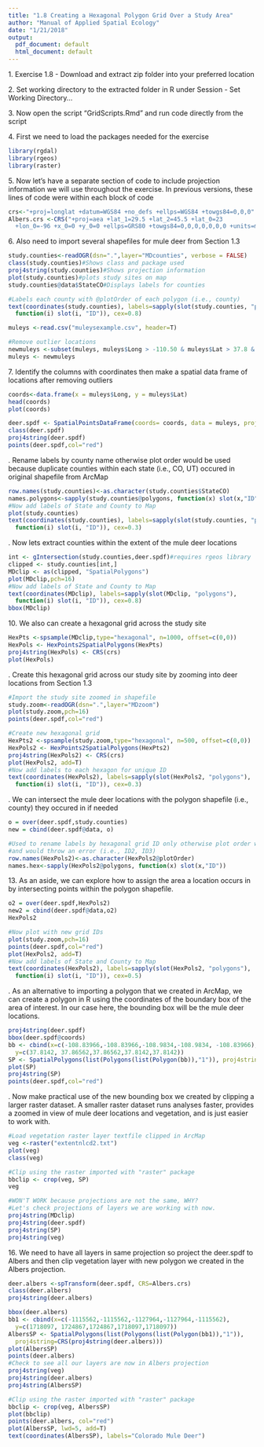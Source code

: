 ---
title: "1.8 Creating a Hexagonal Polygon Grid Over a Study Area"
author: "Manual of Applied Spatial Ecology"
date: "1/21/2018"
output: 
  pdf_document: default
  html_document: default
---
1\. Exercise 1.8 - Download and extract zip folder into your preferred location

2\. Set working directory to the extracted folder in R under Session - Set Working Directory...

3\. Now open the script "GridScripts.Rmd" and run code directly from the script

4\. First we need to load the packages needed for the exercise
```{r warning=FALSE, message=FALSE}
library(rgdal)
library(rgeos)
library(raster)
```
5\. Now let's have a separate section of code to include projection information we will use throughout the exercise. In previous versions, these lines of code were within each block of code
```{r}
crs<-"+proj=longlat +datum=WGS84 +no_defs +ellps=WGS84 +towgs84=0,0,0"
Albers.crs <-CRS("+proj=aea +lat_1=29.5 +lat_2=45.5 +lat_0=23 
  +lon_0=-96 +x_0=0 +y_0=0 +ellps=GRS80 +towgs84=0,0,0,0,0,0,0 +units=m +no_defs")
```
6\. Also need to import several shapefiles for mule deer from Section 1.3
```{r hide=TRUE}
study.counties<-readOGR(dsn=".",layer="MDcounties", verbose = FALSE)
class(study.counties)#Shows class and package used
proj4string(study.counties)#Shows projection information
plot(study.counties)#plots study sites on map
study.counties@data$StateCO#Displays labels for counties

#Labels each county with @plotOrder of each polygon (i.e., county)
text(coordinates(study.counties), labels=sapply(slot(study.counties, "polygons"),
  function(i) slot(i, "ID")), cex=0.8)

muleys <-read.csv("muleysexample.csv", header=T)

#Remove outlier locations
newmuleys <-subset(muleys, muleys$Long > -110.50 & muleys$Lat > 37.8 & muleys$Long < -107)
muleys <- newmuleys
```
7\. Identify the columns with coordinates then make a spatial data frame of locations after removing outliers
```{r fig.height=4, fig.width=4}
coords<-data.frame(x = muleys$Long, y = muleys$Lat)
head(coords)
plot(coords)

deer.spdf <- SpatialPointsDataFrame(coords= coords, data = muleys, proj4string = CRS(crs))
class(deer.spdf)
proj4string(deer.spdf)
points(deer.spdf,col="red")
```
\newline
8\. Rename labels by county name otherwise plot order would be used because duplicate counties within each state (i.e., CO, UT) occured in original shapefile from ArcMap
```{r fig.height=4, fig.width=4}
row.names(study.counties)<-as.character(study.counties$StateCO)
names.polygons<-sapply(study.counties@polygons, function(x) slot(x,"ID")) 
#Now add labels of State and County to Map
plot(study.counties)
text(coordinates(study.counties), labels=sapply(slot(study.counties, "polygons"),
  function(i) slot(i, "ID")), cex=0.3)
```
\newline
9\. Now lets extract counties within the extent of the mule deer locations
```{r fig.height=4, fig.width=4}
int <- gIntersection(study.counties,deer.spdf)#requires rgeos library
clipped <- study.counties[int,]
MDclip <- as(clipped, "SpatialPolygons")
plot(MDclip,pch=16)
#Now add labels of State and County to Map
text(coordinates(MDclip), labels=sapply(slot(MDclip, "polygons"), 
  function(i) slot(i, "ID")), cex=0.8)
bbox(MDclip)
```
10\. We also can create a hexagonal grid across the study site
```{r fig.height=4, fig.width=4}
HexPts <-spsample(MDclip,type="hexagonal", n=1000, offset=c(0,0))
HexPols <- HexPoints2SpatialPolygons(HexPts)
proj4string(HexPols) <- CRS(crs)
plot(HexPols)
```
\newline
11\. Create this hexagonal grid across our study site by zooming into deer locations from Section 1.3
```{r hide=TRUE, fig.height=4, fig.width=4}
#Import the study site zoomed in shapefile
study.zoom<-readOGR(dsn=".",layer="MDzoom")
plot(study.zoom,pch=16)
points(deer.spdf,col="red")

#Create new hexagonal grid
HexPts2 <-spsample(study.zoom,type="hexagonal", n=500, offset=c(0,0))
HexPols2 <- HexPoints2SpatialPolygons(HexPts2)
proj4string(HexPols2) <- CRS(crs)
plot(HexPols2, add=T)
#Now add labels to each hexagon for unique ID
text(coordinates(HexPols2), labels=sapply(slot(HexPols2, "polygons"), 
  function(i) slot(i, "ID")), cex=0.3)
```
\newline
12\. We can intersect the mule deer locations with the polygon shapefile (i.e., county) they occured in if needed
```{r fig.height=4, fig.width=4}
o = over(deer.spdf,study.counties)
new = cbind(deer.spdf@data, o)

#Used to rename labels by hexagonal grid ID only otherwise plot order with "IDxx" would be used
#and would throw an error (i.e., ID2, ID3)
row.names(HexPols2)<-as.character(HexPols2@plotOrder)
names.hex<-sapply(HexPols2@polygons, function(x) slot(x,"ID"))
```
13\. As an aside, we can explore how to assign the area a location occurs in by intersecting points within the polygon shapefile.
```{r fig.height=4, fig.width=4}
o2 = over(deer.spdf,HexPols2)
new2 = cbind(deer.spdf@data,o2)
HexPols2

#Now plot with new grid IDs
plot(study.zoom,pch=16)
points(deer.spdf,col="red")
plot(HexPols2, add=T)
#Now add labels of State and County to Map
text(coordinates(HexPols2), labels=sapply(slot(HexPols2, "polygons"),
  function(i) slot(i, "ID")), cex=0.5)
```
\newline
14\. As an alternative to importing a polygon that we created in ArcMap, we can create a polygon in R using the coordinates of the boundary box of the area of interest. In our case here, the bounding box will be the mule deer locations.
```{r fig.height=4, fig.width=4}
proj4string(deer.spdf)
bbox(deer.spdf@coords)
bb <- cbind(x=c(-108.83966,-108.83966,-108.9834,-108.9834, -108.83966), 
  y=c(37.8142, 37.86562,37.86562,37.8142,37.8142))
SP <- SpatialPolygons(list(Polygons(list(Polygon(bb)),"1")), proj4string=CRS(proj4string(MDclip)))
plot(SP)
proj4string(SP)
points(deer.spdf,col="red")
```
\newline
15\. Now make practical use of the new bounding box we created by clipping a larger raster dataset. A smaller raster dataset runs analyses faster, provides a zoomed in view of mule deer locations and vegetation, and is just easier to work with.
```{r message=FALSE, fig.height=4, fig.width=4}
#Load vegetation raster layer textfile clipped in ArcMap 
veg <-raster("extentnlcd2.txt")
plot(veg)
class(veg)
```
```{r eval=FALSE}
#Clip using the raster imported with "raster" package
bbclip <- crop(veg, SP)
veg
```
```{r}
#WON'T WORK because projections are not the same, WHY?
#Let's check projections of layers we are working with now.
proj4string(MDclip)
proj4string(deer.spdf)
proj4string(SP)
proj4string(veg)
```
16\. We need to have all layers in same projection so project the deer.spdf to Albers and then clip vegetation layer with new polygon we created in the Albers projection.
```{r}
deer.albers <-spTransform(deer.spdf, CRS=Albers.crs)
class(deer.albers)
proj4string(deer.albers)

bbox(deer.albers)
bb1 <- cbind(x=c(-1115562,-1115562,-1127964,-1127964,-1115562),
  y=c(1718097, 1724867,1724867,1718097,1718097))
AlbersSP <- SpatialPolygons(list(Polygons(list(Polygon(bb1)),"1")), 
  proj4string=CRS(proj4string(deer.albers)))
plot(AlbersSP)
points(deer.albers)
#Check to see all our layers are now in Albers projection
proj4string(veg)
proj4string(deer.albers)
proj4string(AlbersSP)

#Clip using the raster imported with "raster" package 
bbclip <- crop(veg, AlbersSP)
plot(bbclip)
points(deer.albers, col="red")
plot(AlbersSP, lwd=5, add=T)
text(coordinates(AlbersSP), labels="Colorado Mule Deer")
```

